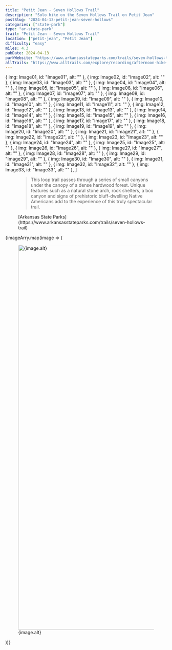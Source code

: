 ```yaml
---
title: "Petit Jean - Seven Hollows Trail"
description: "Solo hike on the Seven Hollows Trail on Petit Jean"
postSlug: "2024-04-13-petit-jean-seven-hollows"
categories: ["state-park"]
type: "ar-state-park"
trail: "Petit Jean - Seven Hollows Trail"
location: ["petit-jean", "Petit Jean"]
difficulty: "easy"
miles: 4.3
pubDate: 2024-04-13
parkWebsite: "https://www.arkansasstateparks.com/trails/seven-hollows-trail"
allTrails: "https://www.alltrails.com/explore/recording/afternoon-hike-at-seven-hollows-trail-63a9972?u=i&sh=duiwf7"
---
```




  { img: Image01, id: "Image01", alt: "" },
  { img: Image02, id: "Image02", alt: "" },
  { img: Image03, id: "Image03", alt: "" },
  { img: Image04, id: "Image04", alt: "" },
  { img: Image05, id: "Image05", alt: "" },
  { img: Image06, id: "Image06", alt: "" },
  { img: Image07, id: "Image07", alt: "" },
  { img: Image08, id: "Image08", alt: "" },
  { img: Image09, id: "Image09", alt: "" },
  { img: Image10, id: "Image10", alt: "" },
  { img: Image11, id: "Image11", alt: "" },
  { img: Image12, id: "Image12", alt: "" },
  { img: Image13, id: "Image13", alt: "" },
  { img: Image14, id: "Image14", alt: "" },
  { img: Image15, id: "Image15", alt: "" },
  { img: Image16, id: "Image16", alt: "" },
  { img: Image17, id: "Image17", alt: "" },
  { img: Image18, id: "Image18", alt: "" },
  { img: Image19, id: "Image19", alt: "" },
  { img: Image20, id: "Image20", alt: "" },
  { img: Image21, id: "Image21", alt: "" },
  { img: Image22, id: "Image22", alt: "" },
  { img: Image23, id: "Image23", alt: "" },
  { img: Image24, id: "Image24", alt: "" },
  { img: Image25, id: "Image25", alt: "" },
  { img: Image26, id: "Image26", alt: "" },
  { img: Image27, id: "Image27", alt: "" },
  { img: Image28, id: "Image28", alt: "" },
  { img: Image29, id: "Image29", alt: "" },
  { img: Image30, id: "Image30", alt: "" },
  { img: Image31, id: "Image31", alt: "" },
  { img: Image32, id: "Image32", alt: "" },
  { img: Image33, id: "Image33", alt: "" },
]

<figure>
  <blockquote>
    This loop trail passes through a series of small canyons under the
    canopy of a dense hardwood forest. Unique features such as a
    natural stone arch, rock shelters, a box canyon and signs of
    prehistoric bluff-dwelling Native Americans add to the experience
    of this truly spectacular trail.
  </blockquote>
  <figcaption>
    [Arkansas State
    Parks](https://www.arkansasstateparks.com/trails/seven-hollows-trail)
  </figcaption>
</figure>

<SimpleGallery>
  {imageArry.map(image => (
    <figure>
      <a href={image.img.src} target="_blank">
        <Image
          src={image.img}
          alt={image.alt}
          width="1200"
          slot="gallery-full"
        />
      </a>
      <figcaption>{image.alt}</figcaption>
    </figure>
  ))}
</SimpleGallery>
